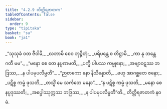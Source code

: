 ```yaml
---
title: "4.2.9 တိတ္တိရဇာတက"
tableOfContents: false
sidebar:
  order: 9
type: "tipitaka"
basket: "su"
book: "ja1"
---
```



<DynamicBreadcrumb />

<Division number="73" book="ja1" e="ch" v="22" p="102">

<Paragraph number="975" type="verses" book="ja1">
_“သုသုခံ ဝတ ဇီဝါမိ,_  
_လဘာမိ စေဝ ဘုဉ္ဇိတုံ;_  
_ပရိပန္ထေ စ တိဋ္ဌာမိ,_  
_ကာ နု ဘန္တေ ဂတီ မမ”._  

</Paragraph>

</Division>
<Division number="74" book="ja1" e="ch" v="22" p="102">

<Paragraph number="976" type="verses" book="ja1">
_“မနော စေ တေ နပ္ပဏမတိ,_  
_ပက္ခိ ပါပဿ ကမ္မုနော;_  
_အဗျာဝဋဿ ဘဒြဿ,_  
_န ပါပမုပလိမ္ပတိ”._  

</Paragraph>

</Division>
<Division number="75" book="ja1" e="ch" v="22" p="102">

<Paragraph number="977" type="verses" book="ja1">
_“ဉာတကော နော နိသိန္နောတိ,_  
_ဗဟု အာဂစ္ဆတေ ဇနော;_  
_ပဋိစ္စ ကမ္မံ ဖုသတိ,_  
_တသ္မိံ မေ သင်္ကတေ မနော”._  

</Paragraph>

</Division>
<Division number="76" book="ja1" e="ch" v="22" p="102">

<Paragraph number="978" type="verses" book="ja1">
_“န ပဋိစ္စ ကမ္မံ ဖုသတိ,_  
_မနော စေ နပ္ပဒုဿတိ;_  
_အပ္ပေါဿုက္ကဿ ဘဒြဿ,_  
_န ပါပမုပလိမ္ပတီ”တိ._  


</Paragraph>
</Division>

<Paragraph number="979" type="center" book="ja1">
တိတ္တိရဇာတကံ နဝမံ.
</Paragraph>